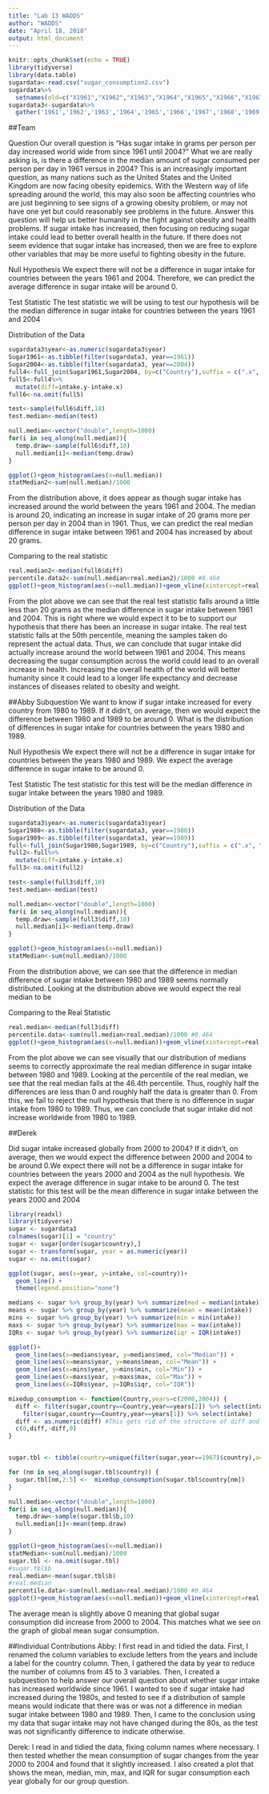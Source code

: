 ```yaml
---
title: "Lab 13 WADDS"
author: "WADDS"
date: "April 18, 2018"
output: html_document
---
```


```r
knitr::opts_chunk$set(echo = TRUE)
library(tidyverse)
library(data.table)
sugardata<-read.csv("sugar_consumption2.csv")
sugardata%>%
  setnames(old=c("X1961","X1962","X1963","X1964","X1965","X1966","X1967","X1968","X1969","X1970","X1971","X1972","X1973","X1974","X1975","X1976","X1977","X1978","X1979","X1980","X1981","X1982","X1983","X1984","X1985","X1986","X1987","X1988","X1989","X1990","X1991","X1992","X1993","X1994","X1995","X1996","X1997","X1998","X1999","X2000","X2001","X2002","X2003","X2004"), new=c("1961","1962","1963","1964","1965","1966","1967","1968","1969","1970","1971","1972","1973","1974","1975","1976","1977","1978","1979","1980","1981","1982","1983","1984","1985","1986","1987","1988","1989","1990","1991","1992","1993","1994","1995","1996","1997","1998","1999","2000","2001","2002","2003","2004"))      
sugardata3<-sugardata%>%
  gather('1961','1962','1963','1964','1965','1966','1967','1968','1969','1970','1971','1972','1973','1974','1975','1976','1977','1978','1979','1980','1981','1982','1983','1984','1985','1986','1987','1988','1989','1990','1991','1992','1993','1994','1995','1996','1997','1998','1999','2000','2001','2002','2003','2004',key="year",value="intake")
```

##Team

Question
Our overall question is "Has sugar intake in grams per person per day increased world wide from since 1961 until 2004?" What we are really asking is, is there a difference in the median amount of sugar consumed per person per day in 1961 versus in 2004? This is an increasingly important question, as many nations such as the United States and the United Kingdom are now facing obesity epidemics. With the Western way of life spreading around the world, this may also soon be affecting countries who are just beginning to see signs of a growing obesity problem, or may not have one yet but could reasonably see problems in the future. Answer this question will help us better humanity in the fight against obesity and health problems. If sugar intake has increased, then focusing on reducing sugar intake could lead to better overall health in the future. If there does not seem evidence that sugar intake has increased, then we are free to explore other variables that may be more useful to fighting obesity in the future. 

Null Hypothesis
We expect there will not be a difference in sugar intake for countries between the years 1961 and 2004. Therefore, we can predict the average difference in sugar intake will be around 0.

Test Statistic
The test statistic we will be using to test our hypothesis will be the median difference in sugar intake for countries between the years 1961 and 2004

Distribution of the Data
```r
sugardata3$year<-as.numeric(sugardata3$year)
Sugar1961<-as.tibble(filter(sugardata3, year==1961))
Sugar2004<-as.tibble(filter(sugardata3, year==2004))
full4<-full_join(Sugar1961,Sugar2004, by=c("Country"),suffix = c(".x", ".y"))
full5<-full4%>%
  mutate(diff=intake.y-intake.x)
full6<-na.omit(full5)

test<-sample(full6$diff,10)
test.median<-median(test)

null.median<-vector("double",length=1000)
for(i in seq_along(null.median)){
  temp.draw<-sample(full6$diff,10)
  null.median[i]<-median(temp.draw)
}

ggplot()+geom_histogram(aes(x=null.median))
statMedian2<-sum(null.median)/1000
```

From the distribution above, it does appear as though sugar intake has increased around the world between the years 1961 and 2004. The median is around 20, indicating an increase in sugar intake of 20 grams more per person per day in 2004 than in 1961. Thus, we can predict the real median difference in sugar intake between 1961 and 2004 has increased by about 20 grams. 

Comparing to the real statistic
```r
real.median2<-median(full6$diff)
percentile.data2<-sum(null.median<real.median2)/1000 #0.464
ggplot()+geom_histogram(aes(x=null.median))+geom_vline(xintercept=real.median2, color="green")
```

From the plot above we can see that the real test statistic falls around a little less than 20 grams as the median difference in sugar intake between 1961 and 2004. This is right where we would expect it to be to support our hypothesis that there has been an increase in sugar intake. The real test statistic falls at the 50th percentile, meaning the samples taken do represent the actual data. Thus, we can conclude that sugar intake did actually increase around the world between 1961 and 2004. This means decreasing the sugar consumption across the world could lead to an overall increase in health. Increasing the overall health of the world will better humanity since it could lead to a longer life expectancy and decrease instances of diseases related to obesity and weight. 

##Abby
Subquestion
We want to know if sugar intake increased for every country from 1980 to 1989. If it didn't, on average, then we would expect the difference between 1980 and 1989 to be around 0. What is the distribution of differences in sugar intake for countries between the years 1980 and 1989.

Null Hypothesis
We expect there will not be a difference in sugar intake for countries between the years 1980 and 1989. We expect the average difference in sugar intake to be around 0. 

Test Statistic
The test statistic for this test will be the median difference in sugar intake between the years 1980 and 1989. 

Distribution of the Data
```r
sugardata3$year<-as.numeric(sugardata3$year)
Sugar1980<-as.tibble(filter(sugardata3, year==1980))
Sugar1989<-as.tibble(filter(sugardata3, year==1989))
full<-full_join(Sugar1980,Sugar1989, by=c("Country"),suffix = c(".x", ".y"))
full2<-full%>%
  mutate(diff=intake.y-intake.x)
full3<-na.omit(full2)

test<-sample(full3$diff,10)
test.median<-median(test)

null.median<-vector("double",length=1000)
for(i in seq_along(null.median)){
  temp.draw<-sample(full3$diff,10)
  null.median[i]<-median(temp.draw)
}

ggplot()+geom_histogram(aes(x=null.median))
statMedian<-sum(null.median)/1000
```

From the distribution above, we can see that the difference in median difference of sugar intake between 1980 and 1989 seems normally distributed. Looking at the distribution above we would expect the real median to be 

Comparing to the Real Statistic
```r
real.median<-median(full3$diff)
percentile.data<-sum(null.median<real.median)/1000 #0.464
ggplot()+geom_histogram(aes(x=null.median))+geom_vline(xintercept=real.median, color="green")
```

From the plot above we can see visually that our distribution of medians seems to correctly approximate the real median difference in sugar intake between 1980 and 1989. Looking at the percentile of the real median, we see that the real median falls at the 46.4th percentile. Thus, roughly half the differences are less than 0 and roughly half the data is greater than 0. From this, we fail to reject the null hypothesis that there is no difference in sugar intake from 1980 to 1989. Thus, we can conclude that sugar intake did not increase worldwide from 1980 to 1989. 

##Derek

Did sugar intake increased globally from 2000 to 2004? If it didn't, on average, then we would expect the difference between 2000 and 2004 to be around 0.We expect there will not be a difference in sugar intake for countries between the years 2000 and 2004 as the null hypothesis. We expect the average difference in sugar intake to be around 0. The test statistic for this test will be the mean difference in sugar intake between the years 2000 and 2004 

```r
library(readxl)
library(tidyverse)
sugar <- sugardata3
colnames(sugar)[1] = "country"
sugar <- sugar[order(sugar$country),]
sugar <- transform(sugar, year = as.numeric(year))
sugar <- na.omit(sugar)

```

```r
ggplot(sugar, aes(x=year, y=intake, col=country))+
  geom_line() +
  theme(legend.position="none")

```

```r

medians <- sugar %>% group_by(year) %>% summarize(med = median(intake))
means <- sugar %>% group_by(year) %>% summarize(mean = mean(intake))
mins <- sugar %>% group_by(year) %>% summarize(min = min(intake))
maxs <- sugar %>% group_by(year) %>% summarize(max = max(intake))
IQRs <- sugar %>% group_by(year) %>% summarize(iqr = IQR(intake))

ggplot()+
  geom_line(aes(x=medians$year, y=medians$med, col="Median")) +
  geom_line(aes(x=means$year, y=means$mean, col="Mean")) + 
  geom_line(aes(x=mins$year, y=mins$min, col="Min")) +
  geom_line(aes(x=maxs$year, y=maxs$max, col="Max")) +
  geom_line(aes(x=IQRs$year, y=IQRs$iqr, col="IQR")) 
```

```r
mixedup_consumption <- function(Country,years=c(2000,2004)) {
  diff <- filter(sugar,country==Country,year==years[2]) %>% select(intake) -
    filter(sugar,country==Country,year==years[1]) %>% select(intake) 
  diff <- as.numeric(diff) #This gets rid of the structure of diff and makes it just a number, which means that the next line is just a numeric vector.
  c(0,diff,-diff,0)
}


sugar.tbl <- tibble(country=unique(filter(sugar,year==1967)$country),a=0,b=0,c=0,d=0)

for (nm in seq_along(sugar.tbl$country)) {
  sugar.tbl[nm,2:5] <-  mixedup_consumption(sugar.tbl$country[nm])
}

null.median<-vector("double",length=1000)
for(i in seq_along(null.median)){
  temp.draw<-sample(sugar.tbl$b,10)
  null.median[i]<-mean(temp.draw)
}

ggplot()+geom_histogram(aes(x=null.median))
statMedian<-sum(null.median)/1000
sugar.tbl <- na.omit(sugar.tbl)
#sugar.tbl$b
real.median<-mean(sugar.tbl$b)
#real.median
percentile.data<-sum(null.median<real.median)/1000 #0.464
ggplot()+geom_histogram(aes(x=null.median))+geom_vline(xintercept=real.median, color="green")
```

The average mean is slightly above 0 meaning that global sugar consumption did increase from 2000 to 2004. This matches what we see on the graph of global mean sugar consumption.



##Individual Contributions
Abby: I first read in and tidied the data. First, I renamed the column variables to exclude letters from the years and include a label for the country column. Then, I gathered the data by year to reduce the number of columns from 45 to 3 variables. Then, I created a subquestion to help answer our overall question about whether sugar intake has increased worldwide since 1961. I wanted to see if sugar intake had increased during the 1980s, and tested to see if a distribution of sample means would indicate that there was or was not a difference in median sugar intake between 1980 and 1989. Then, I came to the conclusion using my data that sugar intake may not have changed during the 80s, as the test was not significantly difference to indicate otherwise. 

Derek: I read in and tidied the data, fixing column names where necessary. I then tested whether the mean consumption of sugar changes from the year 2000 to 2004 and found that it slightly increased. I also created a plot that shows the mean, median, min, max, and IQR for sugar consumption each year globally for our group question.